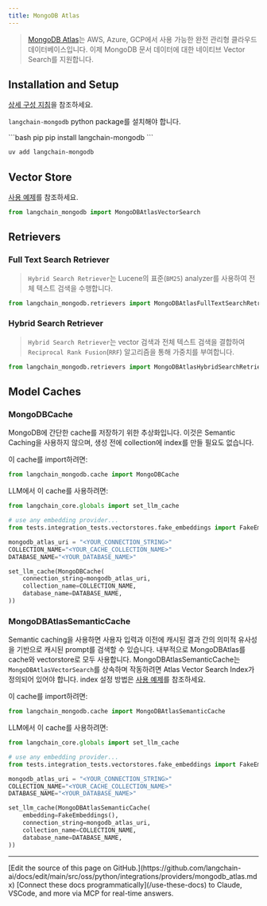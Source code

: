```yaml
---
title: MongoDB Atlas
---
```


>[MongoDB Atlas](https://www.mongodb.com/docs/atlas/)는 AWS, Azure, GCP에서 사용 가능한 완전 관리형 클라우드
> 데이터베이스입니다. 이제 MongoDB 문서 데이터에 대한 네이티브
> Vector Search를 지원합니다.

## Installation and Setup

[상세 구성 지침](/oss/python/integrations/vectorstores/mongodb_atlas)을 참조하세요.

`langchain-mongodb` python package를 설치해야 합니다.

<CodeGroup>
```bash pip
pip install langchain-mongodb
```

```bash uv
uv add langchain-mongodb
```
</CodeGroup>

## Vector Store

[사용 예제](/oss/python/integrations/vectorstores/mongodb_atlas)를 참조하세요.

```python
from langchain_mongodb import MongoDBAtlasVectorSearch
```

## Retrievers

### Full Text Search Retriever

>`Hybrid Search Retriever`는 Lucene의 표준(`BM25`) analyzer를 사용하여
> 전체 텍스트 검색을 수행합니다.

```python
from langchain_mongodb.retrievers import MongoDBAtlasFullTextSearchRetriever
```

### Hybrid Search Retriever

>`Hybrid Search Retriever`는 vector 검색과 전체 텍스트 검색을 결합하여
> `Reciprocal Rank Fusion`(`RRF`) 알고리즘을 통해 가중치를 부여합니다.

```python
from langchain_mongodb.retrievers import MongoDBAtlasHybridSearchRetriever
```

## Model Caches

### MongoDBCache

MongoDB에 간단한 cache를 저장하기 위한 추상화입니다. 이것은 Semantic Caching을 사용하지 않으며, 생성 전에 collection에 index를 만들 필요도 없습니다.

이 cache를 import하려면:
```python
from langchain_mongodb.cache import MongoDBCache
```

LLM에서 이 cache를 사용하려면:
```python
from langchain_core.globals import set_llm_cache

# use any embedding provider...
from tests.integration_tests.vectorstores.fake_embeddings import FakeEmbeddings

mongodb_atlas_uri = "<YOUR_CONNECTION_STRING>"
COLLECTION_NAME="<YOUR_CACHE_COLLECTION_NAME>"
DATABASE_NAME="<YOUR_DATABASE_NAME>"

set_llm_cache(MongoDBCache(
    connection_string=mongodb_atlas_uri,
    collection_name=COLLECTION_NAME,
    database_name=DATABASE_NAME,
))
```


### MongoDBAtlasSemanticCache
Semantic caching을 사용하면 사용자 입력과 이전에 캐시된 결과 간의 의미적 유사성을 기반으로 캐시된 prompt를 검색할 수 있습니다. 내부적으로 MongoDBAtlas를 cache와 vectorstore로 모두 사용합니다.
MongoDBAtlasSemanticCache는 `MongoDBAtlasVectorSearch`를 상속하며 작동하려면 Atlas Vector Search Index가 정의되어 있어야 합니다. index 설정 방법은 [사용 예제](/oss/python/integrations/vectorstores/mongodb_atlas)를 참조하세요.

이 cache를 import하려면:
```python
from langchain_mongodb.cache import MongoDBAtlasSemanticCache
```

LLM에서 이 cache를 사용하려면:
```python
from langchain_core.globals import set_llm_cache

# use any embedding provider...
from tests.integration_tests.vectorstores.fake_embeddings import FakeEmbeddings

mongodb_atlas_uri = "<YOUR_CONNECTION_STRING>"
COLLECTION_NAME="<YOUR_CACHE_COLLECTION_NAME>"
DATABASE_NAME="<YOUR_DATABASE_NAME>"

set_llm_cache(MongoDBAtlasSemanticCache(
    embedding=FakeEmbeddings(),
    connection_string=mongodb_atlas_uri,
    collection_name=COLLECTION_NAME,
    database_name=DATABASE_NAME,
))
```

---

<Callout icon="pen-to-square" iconType="regular">
    [Edit the source of this page on GitHub.](https://github.com/langchain-ai/docs/edit/main/src/oss/python/integrations/providers/mongodb_atlas.mdx)
</Callout>
<Tip icon="terminal" iconType="regular">
    [Connect these docs programmatically](/use-these-docs) to Claude, VSCode, and more via MCP for    real-time answers.
</Tip>
